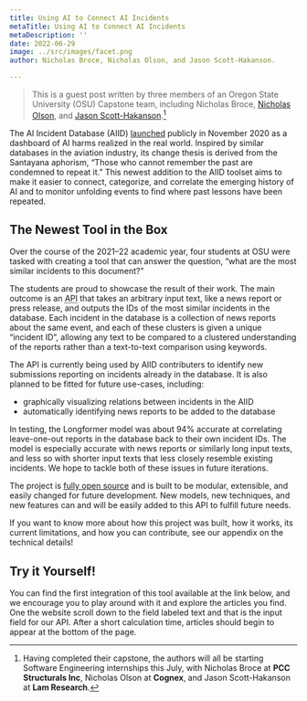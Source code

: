 ```yaml
---
title: Using AI to Connect AI Incidents
metaTitle: Using AI to Connect AI Incidents
metaDescription: ''
date: 2022-06-29
image: ../src/images/facet.png
author: Nicholas Broce, Nicholas Olson, and Jason Scott-Hakanson.

---
```


<!-- TODO: Add something at the top about this being a guest post -->

> This is a guest post written by three members of an Oregon State University (OSU) Capstone team, including Nicholas Broce, [Nicholas Olson](https://www.linkedin.com/in/olson-nick), and [Jason Scott-Hakanson](https://www.linkedin.com/in/jason-scott-hakanson-953556221).[^1]

The AI Incident Database (AIID) [launched](https://partnershiponai.org/aiincidentdatabase) publicly in November 2020 as a dashboard of AI harms realized in the real world. Inspired by similar databases in the aviation industry, its change thesis is derived from the Santayana aphorism, “Those who cannot remember the past are condemned to repeat it.” This newest addition to the AIID toolset aims to make it easier to connect, categorize, and correlate the emerging history of AI and to monitor unfolding events to find where past lessons have been repeated.

## The Newest Tool in the Box

Over the course of the 2021–22 academic year, four students at OSU were tasked with creating a tool that can answer the question, “what are the most similar incidents to this document?”

The students are proud to showcase the result of their work. The main outcome is an <abbr title="Application Programming Interface">API</abbr> that takes an arbitrary input text, like a news report or press release, and outputs the IDs of the most similar incidents in the database. Each incident in the database is a collection of news reports about the same event, and each of these clusters is given a unique “incident ID”, allowing any text to be compared to a clustered understanding of the reports rather than a text-to-text comparison using keywords.

<!-- TODO: Insert GIF/video showing it working -->

The API is currently being used by AIID contributers to identify new submissions reporting on incidents already in the database. It is also planned to be fitted for future use-cases, including:

- graphically visualizing relations between incidents in the AIID
- automatically identifying news reports to be added to the database

<!-- Are these worth mentioning? -->
<!--
- A web plugin to run on any website and generate a list of similar articles about the current website you are viewing
- A Twitter bot that waits for tweets that link to new articles by major news networks, and replies with possibly similar AI Incidents in the AIID
-->

In testing, the Longformer model was about 94% accurate at correlating leave-one-out reports in the database back to their own incident IDs. The model is especially accurate with news reports or similarly long input texts, and less so with shorter input texts that less closely resemble existing incidents. We hope to tackle both of these issues in future iterations.

The project is [fully open source](https://github.com/responsible-ai-collaborative/nlp-lambdas) and is built to be modular, extensible, and easily changed for future development. New models, new techniques, and new features can and will be easily added to this API to fulfill future needs.

If you want to know more about how this project was built, how it works, its current limitations, and how you can contribute, see our appendix <!-- TODO: Figure out where to put the technical content, update this sentence accordingly --> on the technical details!

## Try it Yourself!

You can find the first integration of this tool available at the link below, and we encourage you to play around with it and explore the articles you find. One the website scroll down to the field labeled text and that is the input field for our API. After a short calculation time, articles should begin to appear at the bottom of the page.

<!-- TODO: Add appropriate link -->

[^1]: Having completed their capstone, the authors will all be starting Software Engineering internships this July, with Nicholas Broce at **PCC Structurals Inc**, Nicholas Olson at **Cognex**, and Jason Scott-Hakanson at **Lam Research**.

